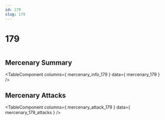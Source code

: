```yaml
---
id: 179
slug: 179
---
```



# 179

<div style = {{ display: "flex" }}>
    <Image img={require('@site/static/img/mercenaries/illust/thum_char_view_n_179.jpg')}/>
    
</div>

## Mercenary Summary

<TableComponent
  columns={ mercenary_info_179 }
  data={ mercenary_179 }
/>

## Mercenary Attacks

<TableComponent
  columns={ mercenary_attack_179 }
  data={ mercenary_179_attacks }
/>